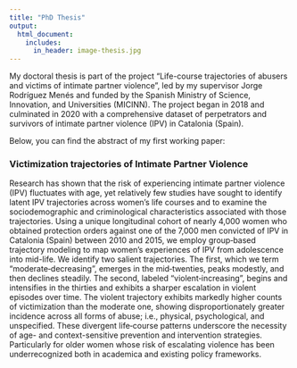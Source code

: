 ```yaml
---
title: "PhD Thesis"
output:
  html_document:
    includes:
      in_header: image-thesis.jpg
---
```


My doctoral thesis is part of the project “Life-course trajectories of abusers and victims of intimate partner violence”, led by my supervisor Jorge Rodríguez Menés and funded by the Spanish Ministry of Science, Innovation, and Universities (MICINN). The project began in 2018 and culminated in 2020 with a comprehensive dataset of perpetrators and survivors of intimate partner violence (IPV) in Catalonia (Spain).

Below, you can find the abstract of my first working paper:

### Victimization trajectories of Intimate Partner Violence

Research has shown that the risk of experiencing intimate partner violence (IPV) fluctuates with age, yet relatively few studies have sought to identify latent IPV trajectories across women’s life courses and to examine the sociodemographic and criminological characteristics associated with those trajectories. Using a unique longitudinal cohort of nearly 4,000 women who obtained protection orders against one of the 7,000 men convicted of IPV in Catalonia (Spain) between 2010 and 2015, we employ group‑based trajectory modeling to map women’s experiences of IPV from adolescence into mid-life. We identify two salient trajectories. The first, which we term “moderate‑decreasing”, emerges in the mid‑twenties, peaks modestly, and then declines steadily. The second, labeled “violent‑increasing”, begins and intensifies in the thirties and exhibits a sharper escalation in violent episodes over time. The violent trajectory exhibits markedly higher counts of victimization than the moderate one, showing disproportionately greater incidence across all forms of abuse; i.e., physical, psychological, and unspecified. These divergent life‑course patterns underscore the necessity of age- and context-sensitive prevention and intervention strategies. Particularly for older women whose risk of escalating violence has been underrecognized both in academica and existing policy frameworks.
